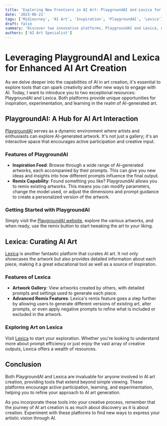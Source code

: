 ```yaml
---
title: 'Exploring New Frontiers in AI Art: PlaygroundAI and Lexica for Creative Inspiration'
date: '2023-06-21'
tags: ['Midjourney', 'AI Art', 'Inspiration', 'PlaygroundAI', 'Lexica']
draft: false
summary: 'Discover two innovative platforms, PlaygroundAI and Lexica, designed to enhance your AI art creation experience. Learn how these resources can inspire your prompts and allow for creative exploration through remixing and parameter adjustments.'
authors: ['AI Art Specialist']
---
```


# Leveraging PlaygroundAI and Lexica for Enhanced AI Art Creation

As we delve deeper into the capabilities of AI in art creation, it's essential to explore tools that can spark creativity and offer new ways to engage with AI. Today, I want to introduce you to two exceptional resources: PlaygroundAI and Lexica. Both platforms provide unique opportunities for inspiration, experimentation, and learning in the realm of AI-generated art.

## PlaygroundAI: A Hub for AI Art Interaction

[PlaygroundAI](http://playgroundai.com/) serves as a dynamic environment where artists and enthusiasts can explore AI-generated artwork. It's not just a gallery; it's an interactive space that encourages active participation and creative input.

### Features of PlaygroundAI

- **Inspiration Feed**: Browse through a wide range of AI-generated artworks, each accompanied by their prompts. This can give you new ideas and insights into how different prompts influence the final output.
- **Remix Capability**: Found something you like? PlaygroundAI allows you to remix existing artworks. This means you can modify parameters, change the model used, or adjust the dimensions and prompt guidance to create a personalized version of the artwork.

### Getting Started with PlaygroundAI

Simply visit the [PlaygroundAI website](http://playgroundai.com/), explore the various artworks, and when ready, use the remix button to start tweaking the art to your liking.

## Lexica: Curating AI Art

[Lexica](https://lexica.art/) is another fantastic platform that curates AI art. It not only showcases the artwork but also provides detailed information about each piece, making it a great educational tool as well as a source of inspiration.

### Features of Lexica

- **Artwork Gallery**: View artworks created by others, with detailed prompts and settings used to generate each piece.
- **Advanced Remix Features**: Lexica's remix feature goes a step further by allowing users to generate different versions of existing art, alter prompts, or even apply negative prompts to refine what is included or excluded in the artwork.

### Exploring Art on Lexica

Visit [Lexica](https://lexica.art/) to start your exploration. Whether you're looking to understand more about prompt efficiency or just enjoy the vast array of creative outputs, Lexica offers a wealth of resources.

## Conclusion

Both PlaygroundAI and Lexica are invaluable for anyone involved in AI art creation, providing tools that extend beyond simple viewing. These platforms encourage active participation, learning, and experimentation, helping you to refine your approach to AI art generation.

As you incorporate these tools into your creative process, remember that the journey of AI art creation is as much about discovery as it is about creation. Experiment with these platforms to find new ways to express your artistic vision through AI.

